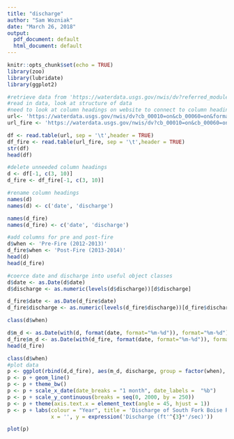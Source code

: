 ```yaml
---
title: "discharge"
author: "Sam Wozniak"
date: "March 26, 2018"
output:
  pdf_document: default
  html_document: default
---
```


```r
knitr::opts_chunk$set(echo = TRUE)
library(zoo)
library(lubridate)
library(ggplot2)
```

```r
#retrieve data from 'https://waterdata.usgs.gov/nwis/dv?referred_module=sw&site_no=13192200'
#read in data, look at structure of data
#need to look at column headings on website to connect to column headings in R
url<- 'https://waterdata.usgs.gov/nwis/dv?cb_00010=on&cb_00060=on&format=rdb&site_no=13192200&referred_module=sw&period=&begin_date=2012-08-01&end_date=2013-08-01'
url_fire <- 'https://waterdata.usgs.gov/nwis/dv?cb_00010=on&cb_00060=on&format=rdb&site_no=13192200&referred_module=sw&period=&begin_date=2013-08-01&end_date=2014-08-01'

df <- read.table(url, sep = '\t',header = TRUE)
df_fire <- read.table(url_fire, sep = '\t',header = TRUE)
str(df)
head(df)

#delete unneeded column headings
d <- df[-1, c(3, 10)]
d_fire <- df_fire[-1, c(3, 10)]

#rename column headings
names(d)
names(d) <- c('date', 'discharge')

names(d_fire)
names(d_fire) <- c('date', 'discharge')

#add columns for pre and post-fire
d$when <- 'Pre-Fire (2012-2013)'
d_fire$when <- 'Post-Fire (2013-2014)'
head(d)
head(d_fire)

#coerce date and discharge into useful object classes
d$date <- as.Date(d$date)
d$discharge <- as.numeric(levels(d$discharge))[d$discharge] 

d_fire$date <- as.Date(d_fire$date)
d_fire$discharge <- as.numeric(levels(d_fire$discharge))[d_fire$discharge] 

class(d$when)

d$m_d <- as.Date(with(d, format(date, format="%m-%d")), format="%m-%d")
d_fire$m_d <- as.Date(with(d_fire, format(date, format="%m-%d")), format="%m-%d")
head(d_fire)

class(d$when)
#plot data
p <- ggplot(rbind(d,d_fire), aes(m_d, discharge, group = factor(when), colour = factor(when)))
p <- p + geom_line() 
p <- p + theme_bw()
p <- p + scale_x_date(date_breaks = "1 month", date_labels =  "%b") 
p <- p + scale_y_continuous(breaks = seq(0, 2000, by = 250))
p <- p + theme(axis.text.x = element_text(angle = 45, hjust = 1))
p <- p + labs(colour = "Year", title = 'Discharge of South Fork Boise River at Neal Bridge',
              x = '', y = expression('Discharge (ft'^{3}*'/sec)'))

```

```r
plot(p)
```

